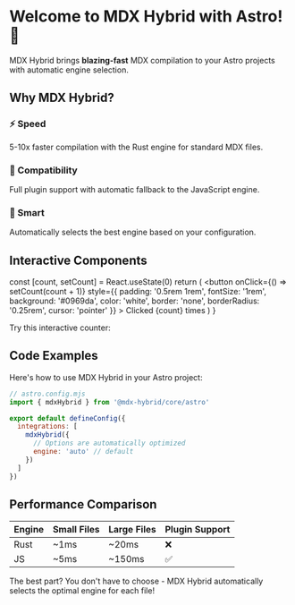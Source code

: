 # Welcome to MDX Hybrid with Astro! 🚀

MDX Hybrid brings **blazing-fast** MDX compilation to your Astro projects with automatic engine selection.

## Why MDX Hybrid?

<div style={{ display: 'grid', gridTemplateColumns: 'repeat(auto-fit, minmax(250px, 1fr))', gap: '1rem', marginTop: '2rem' }}>
  <div style={{ padding: '1.5rem', background: '#f0f9ff', borderRadius: '0.5rem' }}>
    <h3>⚡ Speed</h3>
    <p>5-10x faster compilation with the Rust engine for standard MDX files.</p>
  </div>
  
  <div style={{ padding: '1.5rem', background: '#f0fdf4', borderRadius: '0.5rem' }}>
    <h3>🔧 Compatibility</h3>
    <p>Full plugin support with automatic fallback to the JavaScript engine.</p>
  </div>
  
  <div style={{ padding: '1.5rem', background: '#fefce8', borderRadius: '0.5rem' }}>
    <h3>🎯 Smart</h3>
    <p>Automatically selects the best engine based on your configuration.</p>
  </div>
</div>

## Interactive Components

  const [count, setCount] = React.useState(0)
  return (
    <button 
      onClick={() => setCount(count + 1)}
      style={{
        padding: '0.5rem 1rem',
        fontSize: '1rem',
        background: '#0969da',
        color: 'white',
        border: 'none',
        borderRadius: '0.25rem',
        cursor: 'pointer'
      }}
    >
      Clicked {count} times
    </button>
  )
}

Try this interactive counter: <Counter />

## Code Examples

Here's how to use MDX Hybrid in your Astro project:

```javascript
// astro.config.mjs
import { mdxHybrid } from '@mdx-hybrid/core/astro'

export default defineConfig({
  integrations: [
    mdxHybrid({
      // Options are automatically optimized
      engine: 'auto' // default
    })
  ]
})
```

## Performance Comparison

| Engine | Small Files | Large Files | Plugin Support |
|--------|-------------|-------------|----------------|
| Rust   | ~1ms        | ~20ms       | ❌             |
| JS     | ~5ms        | ~150ms      | ✅             |

The best part? You don't have to choose - MDX Hybrid automatically selects the optimal engine for each file!